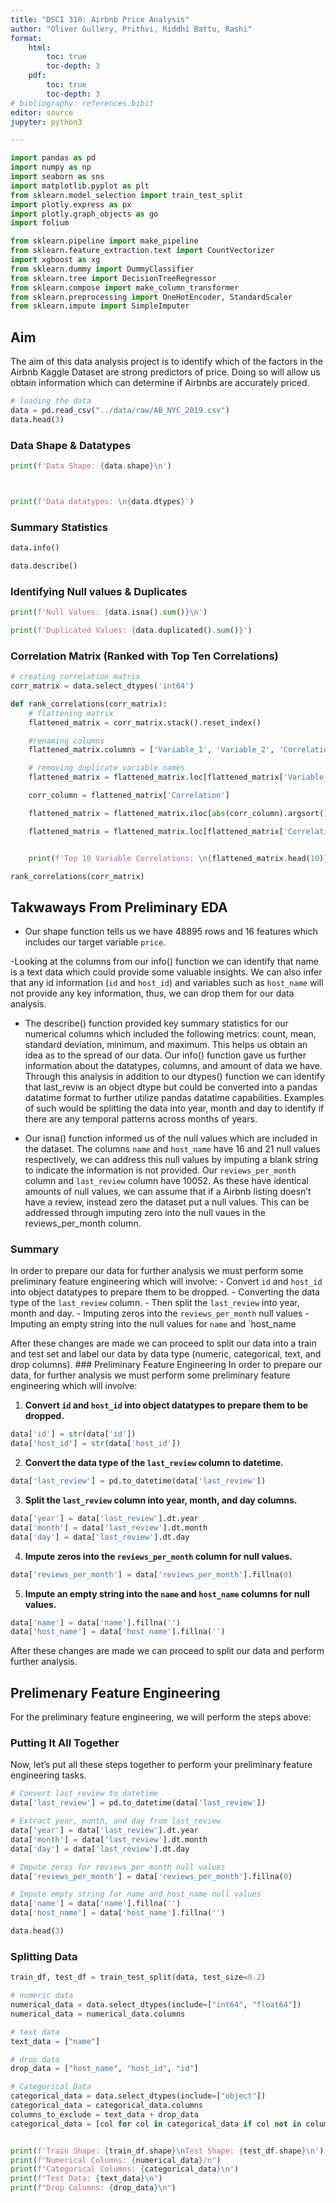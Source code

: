 ```yaml
---
title: "DSCI 310: Airbnb Price Analysis"
author: "Oliver Gullery, Prithvi, Riddhi Battu, Rashi"
format: 
    html: 
        toc: true
        toc-depth: 3
    pdf:
        toc: true
        toc-depth: 3
# bibliography: references.bibit
editor: source
jupyter: python3

---
```



```python
import pandas as pd
import numpy as np
import seaborn as sns
import matplotlib.pyplot as plt
from sklearn.model_selection import train_test_split
import plotly.express as px
import plotly.graph_objects as go
import folium

from sklearn.pipeline import make_pipeline
from sklearn.feature_extraction.text import CountVectorizer
import xgboost as xg
from sklearn.dummy import DummyClassifier
from sklearn.tree import DecisionTreeRegressor
from sklearn.compose import make_column_transformer
from sklearn.preprocessing import OneHotEncoder, StandardScaler
from sklearn.impute import SimpleImputer
```

## Aim
The aim of this data analysis project is to identify which of the factors in the Airbnb Kaggle Dataset are strong predictors of price. Doing so will allow us obtain information which can determine if Airbnbs are accurately priced. 


```python
# loading the data
data = pd.read_csv("../data/raw/AB_NYC_2019.csv")
data.head(3)
```


### Data Shape & Datatypes
```python
print(f'Data Shape: {data.shape}\n')



print(f'Data datatypes: \n{data.dtypes}')
```

### Summary Statistics
```python
data.info()

data.describe()

```

### Identifying Null values & Duplicates
```python

print(f'Null Values: {data.isna().sum()}\n')

print(f'Duplicated Values: {data.duplicated().sum()}')

```

### Correlation Matrix (Ranked with Top Ten Correlations)
```python
# creating correlation matrix
corr_matrix = data.select_dtypes('int64')

def rank_correlations(corr_matrix):
    # flattening matrix
    flattened_matrix = corr_matrix.stack().reset_index()

    #renaming columns
    flattened_matrix.columns = ['Variable_1', 'Variable_2', 'Correlation']

    # removing duplicate variable names
    flattened_matrix = flattened_matrix.loc[flattened_matrix['Variable_1'] != flattened_matrix['Variable_2']]

    corr_column = flattened_matrix['Correlation']

    flattened_matrix = flattened_matrix.iloc[abs(corr_column).argsort()[::-1]]

    flattened_matrix = flattened_matrix.loc[flattened_matrix['Correlation'].duplicated()]


    print(f'Top 10 Variable Correlations: \n{flattened_matrix.head(10)}')

rank_correlations(corr_matrix)

```

## Takwaways From Preliminary EDA
- Our shape function tells us we have 48895 rows and 16 features which includes our target variable `price`. 

-Looking at the columns from our info() function we can identify that name is a text data which could provide some valuable insights. We can also infer that any id information (`id` and `host_id`) and variables such as `host_name` will not provide any key information, thus, we can drop them for our data analysis.

- The describe() function provided key summary statistics for our numerical columns which included the following metrics: count, mean, standard deviation, minimum, and maximum. This helps us obtain an idea as to the spread of our data. Our info() function gave us further information about the datatypes, columns, and amount of data we have. Through this analysis in addition to our dtypes() function we can identify that last_reviw is an object dtype but could be converted into a pandas datatime format to further utilize pandas datatime capabilities. Examples of such would be splitting the data into year, month and day to identify if there are any temporal patterns across months of years. 

- Our isna() function informed us of the null values which are included in the dataset. The columns `name` and `host_name` have 16 and 21 null values respectively, we can address this null values by imputing a blank string to indicate the information is not provided. Our `reviews_per_month` column and `last_review` column have 10052. As these have identical amounts of null values, we can assume that if a Airbnb listing doesn't have a review, instead zero the dataset put a null values. This can be addressed through imputing zero into the null vaues in the reviews_per_month column.  

### Summary
In order to prepare our data for further analysis we must perform some preliminary feature engineering which will involve:
- Convert `id` and `host_id` into object datatypes to prepare them to be dropped.
- Converting the data type of the `last_review` column.
    - Then split the `last_review` into year, month and day.
- Imputing zeros into the `reviews_per_month` null values
- Imputing an empty string into the null values for `name` and `host_name


After these changes are made we can proceed to split our data into a train and test set and label our data by data type (numeric, categorical, text, and drop columns).
### Preliminary Feature Engineering
In order to prepare our data, for further analysis we must perform some preliminary feature engineering which will involve:

1. **Convert `id` and `host_id` into object datatypes to prepare them to be dropped.**
```python
data['id'] = str(data['id'])
data['host_id'] = str(data['host_id'])
```

2. **Convert the data type of the `last_review` column to datetime.**
```python
data['last_review'] = pd.to_datetime(data['last_review'])
```
3. **Split the `last_review` column into year, month, and day columns.**
```python
data['year'] = data['last_review'].dt.year
data['month'] = data['last_review'].dt.month
data['day'] = data['last_review'].dt.day
```
4. **Impute zeros into the `reviews_per_month` column for null values.**
```python
data['reviews_per_month'] = data['reviews_per_month'].fillna(0)
```
5. **Impute an empty string into the `name` and `host_name` columns for null values.**
```python
data['name'] = data['name'].fillna('')
data['host_name'] = data['host_name'].fillna('')
```

After these changes are made we can proceed to split our data and perform further analysis.

## Prelimenary Feature Engineering
For the preliminary feature engineering, we will perform the steps above:

### Putting It All Together
Now, let's put all these steps together to perform your preliminary feature engineering tasks.

```python

# Convert last_review to datetime
data['last_review'] = pd.to_datetime(data['last_review'])

# Extract year, month, and day from last_review
data['year'] = data['last_review'].dt.year
data['month'] = data['last_review'].dt.month
data['day'] = data['last_review'].dt.day

# Impute zeros for reviews_per_month null values
data['reviews_per_month'] = data['reviews_per_month'].fillna(0)

# Impute empty string for name and host_name null values
data['name'] = data['name'].fillna('')
data['host_name'] = data['host_name'].fillna('')

data.head(3)
```

### Splitting Data
```python
train_df, test_df = train_test_split(data, test_size=0.2)

# numeric data
numerical_data = data.select_dtypes(include=["int64", "float64"])
numerical_data = numerical_data.columns

# text data
text_data = ["name"]

# drop data
drop_data = ["host_name", "host_id", "id"]

# Categorical Data
categorical_data = data.select_dtypes(include=["object"])
categorical_data = categorical_data.columns
columns_to_exclude = text_data + drop_data
categorical_data = [col for col in categorical_data if col not in columns_to_exclude]


print(f'Train Shape: {train_df.shape}\nTest Shape: {test_df.shape}\n')
print(f"Numerical Columns: {numerical_data}/n")
print(f"Categorical Columns: {categorical_data}\n")
print(f"Text Data: {text_data}\n")
print(f"Drop Columns: {drop_data}\n")

```

